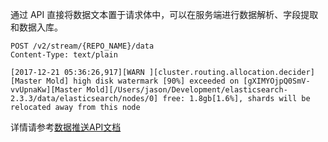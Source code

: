 通过 API 直接将数据文本置于请求体中，可以在服务端进行数据解析、字段提取和数据入库。

```
POST /v2/stream/{REPO_NAME}/data
Content-Type: text/plain

[2017-12-21 05:36:26,917][WARN ][cluster.routing.allocation.decider] [Master Mold] high disk watermark [90%] exceeded on [gXIMYOjpQ0SmV-vvUpnaKw][Master Mold][/Users/jason/Development/elasticsearch-2.3.3/data/elasticsearch/nodes/0] free: 1.8gb[1.6%], shards will be relocated away from this node
```

详情请参考[数据推送API文档](https://developer.qiniu.com/insight/api/4749/data-push-api)
